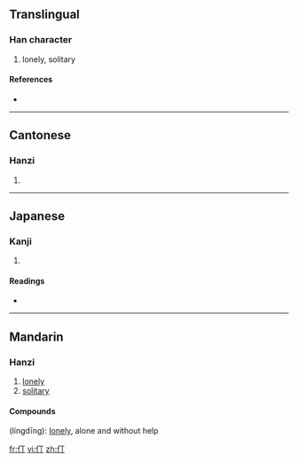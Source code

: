 {{also|停}}
==Translingual==

===Han character===
{{Han char|rn=9|rad=人|as=02|sn=4|four=2122<sub>0</sub>|canj=人一弓 (OMN)}}

# lonely, solitary

====References====
* {{Han ref|kx=0091.110|dkj=00351|dj=0193.030|hdz=10108.010|uh=4EC3|ud=20163|bh=A4B1|bd=42161}}

----

==Cantonese==

===Hanzi===
{{yue-hanzi|jyut=|y=ding1}}

# {{defn|Cantonese|sort=人02}}

----

==Japanese==

===Kanji===
{{ja-kanji|grade=|rs=人02}}

# {{defn|Japanese|sort=人02}}

====Readings====
* {{ja-readings|on=[[てい]] (tei)|kun=}}

----

==Mandarin==

===Hanzi===
{{cmn-hanzi|pin=[[dīng]] ([[ding1]])|wg=ting<sup>1</sup>}}

# [[lonely]]
# [[solitary]]

====Compounds====
{{l|cmn|伶仃}} (língdīng): [[lonely]], alone and without help

[[fr:仃]]
[[vi:仃]]
[[zh:仃]]